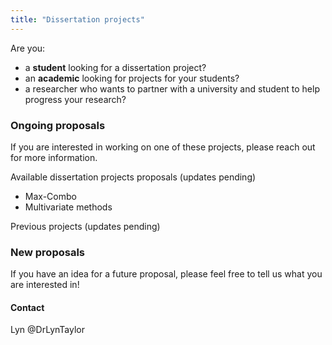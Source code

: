 ```yaml
---
title: "Dissertation projects"
---
```


Are you:

-   a **student** looking for a dissertation project?
-   an **academic** looking for projects for your students?
-   a researcher who wants to partner with a university and student to help progress your research?

### Ongoing proposals

If you are interested in working on one of these projects, please reach out for more information.

Available dissertation projects proposals (updates pending)

-   Max-Combo
-   Multivariate methods

Previous projects (updates pending)

### New proposals

If you have an idea for a future proposal, please feel free to tell us what you are interested in!

#### Contact

Lyn @DrLynTaylor
